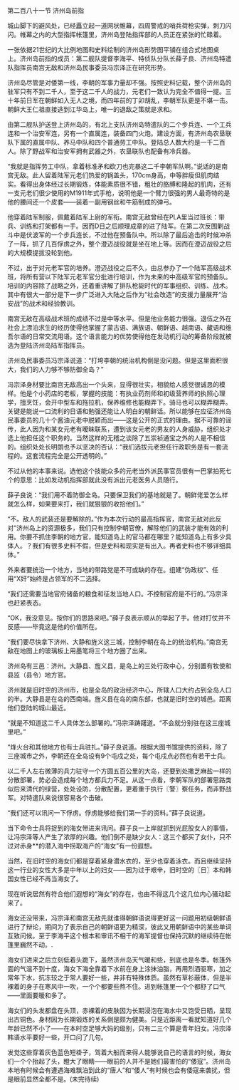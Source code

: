 

第二百八十一节 济州岛前指

城山脚下的避风处，已经矗立起一道网状帷幕，四周警戒的哨兵荷枪实弹，刺刀闪闪。帷幕之内的大型指挥帐篷里，济州岛登陆指挥部的人员正在紧张的忙碌着。

一张依据21世纪的大比例地图和史料绘制的济州岛形势图平铺在组合式地图桌上。济州岛前指的成员：第二舰队提督李海平、特侦队分队长薛子良、济州岛特遣队指挥员南宫无敌和济州岛民事委员冯宗泽正在研究形势。

济州岛尽管是对倭第一线，李朝的军事力量却不强。按照史料记载，整个济州岛的驻军只有不到二千人，至于这二千人的战力，元老们一致认为完全不值得一提。三十年前日军在朝鲜如入无人之境，而四年前的丁卯胡乱，李朝军队更是不堪一击。朝鲜大王仁祖直接逃到江华岛上，唯一的退敌之策就是求和。

由第二舰队护送登上济州岛的，有北上支队济州岛特遣队的二个步兵连、一个工兵连和一个治安军连，另有一个直属连，装备四门火炮。建设方面，有济州岛农垦联队下属的直属中队、养马中队和四个普通劳工中队。登陆总人数大约是一千二百人。除了野战军和治安军拥有武器之外，农垦联队也配备有冷兵器。

“我就是指挥劳工中队，拿着标准矛和砍刀也完暴这二千李朝军队啊。”说话的是南宫无敌。此人留着陆军元老们热爱的锅盖头，170cm身高，中等胖瘦但肌肉结实。看得出身体经过长期锻炼，体能素质很不错，粗壮的胳膊和隆起的肌肉，还有一支元老们很少使用的M1911年式手枪，说明他是一个臂力很强的男人最奇特的是他的腰间还一个皮套――装着一副用钢丝和牛筋制成的弹弓。

他穿着陆军制服，佩戴着陆军上尉的军衔。南宫无敌曾经在PLA里当过班长：带兵、训练和打架都有一手。因而D日之后顺理成章的进了陆军。在第二次反围剿战斗中是伏波军的一个步兵连长，不过他在预备队中。所以除了最后追击的时候冲杀了一阵，抓了几百俘虏之外，整个澄迈战役就是坐在地上等。因而在澄迈战役之后的大规模提拔没轮到他。

不过，出于对元老军官的培养。澄迈战役之后不久，由总参办了一个陆军高级战术班，将所有营以下陆军元老军官分批进行培训，作为未来的中高级军官的预备队。培训的内容除了战略之外，还着重讲解了排队枪毙时代的军事组织、训练、战术。其中有很大一部分是下一步广泛进入大陆之后作为“社会改造”的支援力量展开“治安战”的战术和经验教训。

南宫无敌在高级战术班的成绩不过是中等水平。但是他业务能力很强。退伍之外在社会上漂泊求生的经历使得他掌握了蒙古语、满族语、朝鲜语、越南语、藏语和维吾尔语的日常交流用语。这个语言能力的优势使得他在发动机行动的筹备阶段就被选为登陆济州岛陆军指挥员。

济州岛民事委员冯宗泽说道：“打垮李朝的统治机构倒是没问题。但是这里面积很大，我们的人力够不够防御全岛？”

冯宗泽身材要比南宫无敌高出一个头来，显得很壮实。相貌给人感觉很诚恳的模样。他是个小药店的老板，掌握的技能：有执业药剂师和初级营养师的执照心理学，擅烹饪，会开中型车和拖拉机，保养维修也能糊弄下。骑马也可以糊弄糊弄。关键是能说一口流利的日语和勉强还能让人明白的朝鲜话。所以能够在应征济州岛民事委员的几十个酱油元老中脱颖而出――这是公开的正式的理由。据不可靠的谣传，此人因为和某女元老有暧昧联系，遭到该女元老的男友的人身威胁，组织处才选上他担任这个职务的。当然这样的无稽之谈除了五崇祯通宝之外的人是不相信的。组织处处长明朗也予以坚决的否认：“我们选拔元老担任行政职务是有一套流程的。这套流程完全是公开透明的。”

不过从他的本事来说。选他这个技能众多的元老当外派民事官员很有一巴掌拍死七个的意思：比如发动机指挥部就此没有派出元老医务人员随行。

薛子良说：“我们用不着防御全岛。只要保卫我们的基地就是了。朝鲜佬爱怎么样就怎么样，如果要来打，我们就狠狠的收拾他们。”

“不。敌人的武装还是要解除的。”作为本次行动的最高指挥官，南宫无敌对此反对“济州岛上的资源极多，我们只有控制李朝官僚，解除他们的武装才能有效的利用。你要不抓住李朝的地方官，能知道岛上的官马都在哪里？能知道岛上有多少具体人。？我们有很多史料不假，但是史料和现实是有出入。再者史料也不够详细具体。”

外来者要统治一个地方，当地的带路党是不可或缺的存在。组建“伪政权”、任用“X奸”始终是占领军的不二选择。

“我们还需要当地官府储备的粮食和征发当地人口。不控制官府是不行的。”冯宗泽也赶紧表态。

“OK，我没意见。按你们的思路来吧。”薛子良表示顺从的举起了手。他对打仗并不反感――毕竟这是他的价值所在。

“我们要尽快拿下济州、大静和旌义这三城，控制李朝在岛上的统治机构。”南宫无敌在地图上的玻璃板上用墨笔将三个地方圈了出来。

济州岛有三邑：济州。大静县、旌义县，是岛上的三处行政中心，分别置有牧使和县监（县令）地方官。

济州就是旧时空的济州市，也是全岛的政治经济中心，所辖人口大约占到全岛人口的半。大静县是在岛的西南端。旌义县在岛的南东部，也就是旧时空的城邑。距离他们登陆的城山最近。

“就是不知道这二千人具体怎么部署的。”冯宗泽踌躇道。“不会就分别驻在这三座城里吧。”

“烽火台和其他地方也有士兵驻扎。”薛子良说道。根据大图书馆提供的资料，除了三座城市之外，李朝还在全岛设有9个屯戍之处，每个屯戍点必然也有若干士兵。

以二千人左右微薄的兵力驻守一个方圆五百公里的大岛，还要到处撒芝麻盐一样的分散部署，势必会造成每个地方都兵力不足。从这一点看，李朝军队的部署思路类似后来清代的绿营，处处设防，分散配置，更着重于执行〖警〗察任务，而非野战军。对特遣队来说很容易各个击破。

“我们还可以讯问一下俘虏。俘虏能够给我们第一手的资料。”薛子良说道。

当下命令士兵将捉到的海女带进来讯问。薛子良一上岸就抓到光屁股女人的事情，让冯宗泽等人产生了浓厚的兴趣。他们倒不是缺少女人：这三个都买了女仆，只不过对赤身**的潜入海中捞取海产的“海女”有一份遐想。

当然，在旧时空的海女们都是穿着紧身潜水衣的，至少也穿着泳衣。而且继续坚持这一行业的女性大多是中年以上的妇女――因为过于艰辛，旧时空的〖日〗本和韩国女性已经不再当海女了。

现在听说居然有符合他们遐想的“海女”的存在，也由不得这几个这几位内心骚动起来了。

海女还没带来，冯宗泽和南宫无敌先就谁得朝鲜语说得更好这一问题用初级朝鲜语进行了辩论，期间为了表示自己的朝鲜语更为精深，彼此又用朝鲜语中的某些单词互致问候。至于李海平这个根本和审讯不相干的海军提督也保持沉默的继续待在帐篷里巍然不动。.

海女们进来之后立刻低着头跪下，虽然济州岛天气暖和些，到底也是冬季。帐篷外面的气温不到十度，海女下海全靠着下水前在身上涂抹油脂，再用烈酒驱寒，加之常年下水，抗冻较之于常人要好一些，并非有特殊体质。虽然有草衫蔽体，但是半裸着的身子在寒风中一吹，一个个都要些熬不住。进到帐篷里一个个都舒了口气――里面要暖和多了。

海女们的头发都盘在头顶，赤裸着的皮肤因为长期浸泡在海水中又饱受日晒，呈现出古铜色。身材因为长期锻炼的关系倒是颇为健美。只是近距离一看就知道好几个年龄已然不小了――在本时空足够大妈的级别，只有二三个算是青年妇女。冯宗泽韩语水平要好一些，开口问了几句。

发觉这些穿着灰色蓝色短褂子，驾着大船而来得人能够说自己的语言的时候，海女们一个个抬起了头，瞪大了眼睛――眼前的人并不是她们最害怕的“倭寇”。济州岛本地有时候会有遭遇海难飘泊到此的“唐人”和“倭人”有时候也会有倭寇来袭扰，但是眼前显然全都不是。(未完待续)

